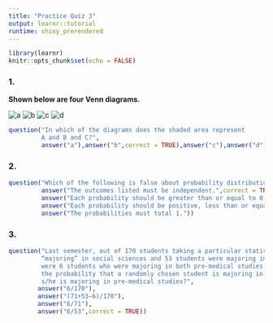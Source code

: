 ```yaml
---
title: "Practice Quiz 3"
output: learnr::tutorial
runtime: shiny_prerendered
---
```


```r
library(learnr)
knitr::opts_chunk$set(echo = FALSE)
```
<style>body{text-align: justify}</style>
### 1.
<b>Shown below are four Venn diagrams.</b>

![a](fig1.jpg) ![b](fig2.jpg) ![c](fig3.jpg) ![d](fig4.jpg)

```r
question("In which of the diagrams does the shaded area represent
         A and B and C?",
         answer("a"),answer("b",correct = TRUE),answer("c"),answer("d"))
```

### 2.

```r
question("Which of the following is false about probability distributions?",
         answer("The outcomes listed must be independent.",correct = TRUE),
         answer("Each probability should be greater than or equal to 0."),
         answer("Each probability should be positive, less than or equal to 1."),
         answer("The probabilities must total 1."))
```

### 3.

```r
question("Last semester, out of 170 students taking a particular statistics class, 71 students were
         “majoring” in social sciences and 53 students were majoring in pre-medical studies. There
         were 6 students who were majoring in both pre-medical studies and social sciences. What is
         the probability that a randomly chosen student is majoring in social sciences, given that 
         s/he is majoring in pre-medical studies?",
        answer("6/170"),
        answer("(71+53−6)/170"),
        answer("6/71"),
        answer("6/53",correct = TRUE))
```